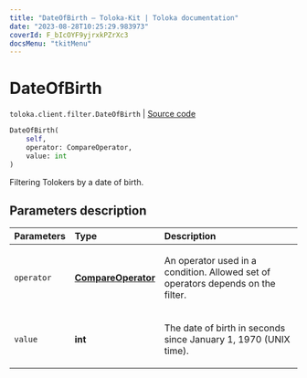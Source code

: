```yaml
---
title: "DateOfBirth — Toloka-Kit | Toloka documentation"
date: "2023-08-28T10:25:29.983973"
coverId: F_bIcOYF9yjrxkPZrXc3
docsMenu: "tkitMenu"
---
```


# DateOfBirth

`toloka.client.filter.DateOfBirth` | [Source code](https://github.com/Toloka/toloka-kit/blob/v1.2.1/src/client/filter.py#L345)

```python
DateOfBirth(
    self,
    operator: CompareOperator,
    value: int
)
```

Filtering Tolokers by a date of birth.

## Parameters description

| Parameters | Type | Description |
| :----------| :----| :-----------|
`operator`|**[CompareOperator](/docs/toloka-kit/reference/toloka.client.primitives.operators.CompareOperator)**|<p>An operator used in a condition. Allowed set of operators depends on the filter.</p>
`value`|**int**|<p>The date of birth in seconds since January 1, 1970 (UNIX time).</p>